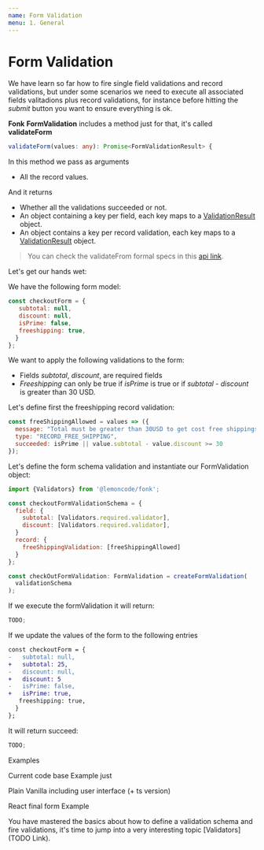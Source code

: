 ```yaml
---
name: Form Validation
menu: 1. General
---
```


# Form Validation

We have learn so far how to fire single field validations and record validations, but under some
scenarios we need to execute all associated fields valitadions plus record validations, for instance
before hitting the _submit_ button you want to ensure everything is ok.

**Fonk** **FormValidation** includes a method just for that, it's called **validateForm**

```typescript
validateForm(values: any): Promise<FormValidationResult> {
```

In this method we pass as arguments

- All the record values.

And it returns

- Whether all the validations succeeded or not.
- An object containing a key per field, each key maps to a [ValidationResult](TODO) object.
- An object contains a key per record validation, each key maps to a [ValidationResult](TODO) object.

> You can check the validateFrom formal specs in this [api link](TODO).

Let's get our hands wet:

We have the following form model:

```javascript
const checkoutForm = {
   subtotal: null,
   discount: null,
   isPrime: false,
   freeshipping: true,
  }
};
```

We want to apply the following validations to the form:

- Fields _subtotal_, _discount_, are required fields
- _Freeshipping_ can only be true if _isPrime_ is true
  or if _subtotal - discount_ is greater than 30 USD.

Let's define first the freeshipping record validation:

```javascript
const freeShippingAllowed = values => ({
  message: "Total must be greater than 30USD to get cost free shippings",
  type: "RECORD_FREE_SHIPPING",
  succeeded: isPrime || value.subtotal - value.discount >= 30
});
```

Let's define the form schema validation and instantiate our FormValidation
object:

```javascript
import {Validators} from '@lemoncode/fonk';

const checkoutFormValidationSchema = {
  field: {
    subtotal: [Validators.required.validator],
    discount: [Validators.required.validator],
  }
  record: {
    freeShippingValidation: [freeShippingAllowed]
  }
};

const checkOutFormValidation: FormValidation = createFormValidation(
  validationSchema
);
```

If we execute the formValidation it will return:

```javascript
TODO;
```

If we update the values of the form to the following entries

```diff
const checkoutForm = {
-   subtotal: null,
+   subtotal: 25,
-   discount: null,
+   discount: 5
-   isPrime: false,
+   isPrime: true,
   freeshipping: true,
  }
};
```

It will return succeed:

```javascript
TODO;
```

Examples

Current code base Example just

Plain Vanilla including user interface (+ ts version)

React final form Example

You have mastered the basics about how to define a validation schema and
fire validations, it's time to jump into a very interesting topic [Validators](TODO Link).
